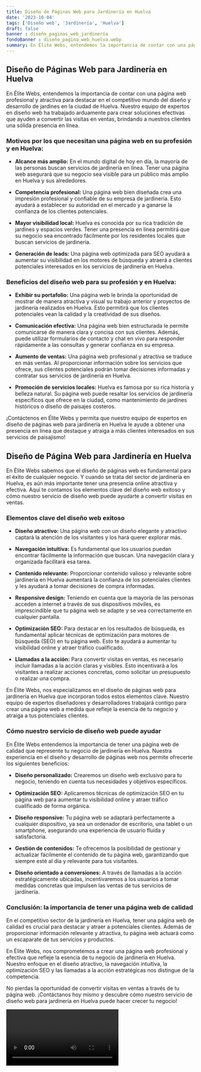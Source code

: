 ```yaml
---
title: Diseño de Páginas Web para Jardinería en Huelva
date: '2023-10-04'
tags: ['Diseño web', 'Jardinería', 'Huelva']
draft: false
banner : diseño_paginas_web_jardinería
fondoBanner : diseño_pagina_web_huelva.webp
summary: En Élite Webs, entendemos la importancia de contar con una página web profesional y atractiva para destacar en el competitivo mundo del diseño y desarrollo de jardines en la ciudad de Huelva. Nuestro equipo de expertos en diseño web ha trabajado arduamente para crear soluciones efectivas que ayuden a convertir las visitas en ventas, brindando a nuestros clientes una sólida presencia en línea.
---
```


## Diseño de Páginas Web para Jardinería en Huelva

En Élite Webs, entendemos la importancia de contar con una página web profesional y atractiva para destacar en el competitivo mundo del diseño y desarrollo de jardines en la ciudad de Huelva. Nuestro equipo de expertos en diseño web ha trabajado arduamente para crear soluciones efectivas que ayuden a convertir las visitas en ventas, brindando a nuestros clientes una sólida presencia en línea.

### Motivos por los que necesitan una página web en su profesión y en Huelva:

- **Alcance más amplio:** En el mundo digital de hoy en día, la mayoría de las personas buscan servicios de jardinería en línea. Tener una página web asegurará que su negocio sea visible para un público más amplio en Huelva y sus alrededores.

- **Competencia profesional:** Una página web bien diseñada crea una impresión profesional y confiable de su empresa de jardinería. Esto ayudará a establecer su autoridad en el mercado y a ganarse la confianza de los clientes potenciales.

- **Mayor visibilidad local:** Huelva es conocida por su rica tradición de jardines y espacios verdes. Tener una presencia en línea permitirá que su negocio sea encontrado fácilmente por los residentes locales que buscan servicios de jardinería.

- **Generación de leads:** Una página web optimizada para SEO ayudará a aumentar su visibilidad en los motores de búsqueda y atraerá a clientes potenciales interesados en los servicios de jardinería en Huelva.

### Beneficios del diseño web para su profesión y en Huelva:

- **Exhibir su portafolio:** Una página web le brinda la oportunidad de mostrar de manera atractiva y visual su trabajo anterior y proyectos de jardinería realizados en Huelva. Esto permitirá que los clientes potenciales vean la calidad y la creatividad de sus diseños.

- **Comunicación efectiva:** Una página web bien estructurada le permite comunicarse de manera clara y concisa con sus clientes. Además, puede utilizar formularios de contacto y chat en vivo para responder rápidamente a las consultas y generar confianza en su empresa.

- **Aumento de ventas:** Una página web profesional y atractiva se traduce en más ventas. Al proporcionar información sobre los servicios que ofrece, sus clientes potenciales podrán tomar decisiones informadas y contratar sus servicios de jardinería en Huelva.

- **Promoción de servicios locales:** Huelva es famosa por su rica historia y belleza natural. Su página web puede resaltar los servicios de jardinería específicos que ofrece en la ciudad, como mantenimiento de jardines históricos o diseño de paisajes costeros.

¡Contáctenos en Élite Webs y permita que nuestro equipo de expertos en diseño de páginas web para jardinería en Huelva le ayude a obtener una presencia en línea que destaque y atraiga a más clientes interesados en sus servicios de paisajismo!

<GifSeo />

<Cta />

## Diseño de Página Web para Jardinería en Huelva

En Élite Webs sabemos que el diseño de páginas web es fundamental para el éxito de cualquier negocio. Y cuando se trata del sector de jardinería en Huelva, es aún más importante tener una presencia online atractiva y efectiva. Aquí te contamos los elementos clave del diseño web exitoso y cómo nuestro servicio de diseño web puede ayudarte a convertir visitas en ventas.

### Elementos clave del diseño web exitoso

- **Diseño atractivo:** Una página web con un diseño elegante y atractivo captará la atención de los visitantes y los hará querer explorar más.

- **Navegación intuitiva:** Es fundamental que los usuarios puedan encontrar fácilmente la información que buscan. Una navegación clara y organizada facilitará esa tarea.

- **Contenido relevante:** Proporcionar contenido valioso y relevante sobre jardinería en Huelva aumentará la confianza de los potenciales clientes y les ayudará a tomar decisiones de compra informadas.

- **Responsive design:** Teniendo en cuenta que la mayoría de las personas acceden a internet a través de sus dispositivos móviles, es imprescindible que tu página web se adapte y se vea correctamente en cualquier pantalla.

- **Optimización SEO:** Para destacar en los resultados de búsqueda, es fundamental aplicar técnicas de optimización para motores de búsqueda (SEO) en tu página web. Esto te ayudará a aumentar tu visibilidad online y atraer tráfico cualificado.

- **Llamadas a la acción:** Para convertir visitas en ventas, es necesario incluir llamadas a la acción claras y visibles. Esto incentivará a los visitantes a realizar acciones concretas, como solicitar un presupuesto o realizar una compra.

En Élite Webs, nos especializamos en el diseño de páginas web para jardinería en Huelva que incorporan todos estos elementos clave. Nuestro equipo de expertos diseñadores y desarrolladores trabajará contigo para crear una página web a medida que refleje la esencia de tu negocio y atraiga a tus potenciales clientes.

### Cómo nuestro servicio de diseño web puede ayudar

En Élite Webs entendemos la importancia de tener una página web de calidad que represente tu negocio de jardinería en Huelva. Nuestra experiencia en el diseño y desarrollo de páginas web nos permite ofrecerte los siguientes beneficios:

- **Diseño personalizado:** Crearemos un diseño web exclusivo para tu negocio, teniendo en cuenta tus necesidades y objetivos específicos.

- **Optimización SEO:** Aplicaremos técnicas de optimización SEO en tu página web para aumentar tu visibilidad online y atraer tráfico cualificado de forma orgánica.

- **Diseño responsive:** Tu página web se adaptará perfectamente a cualquier dispositivo, ya sea un ordenador de escritorio, una tablet o un smartphone, asegurando una experiencia de usuario fluida y satisfactoria.

- **Gestión de contenidos:** Te ofrecemos la posibilidad de gestionar y actualizar fácilmente el contenido de tu página web, garantizando que siempre esté al día y relevante para tus visitantes.

- **Diseño orientado a conversiones:** A través de llamadas a la acción estratégicamente ubicadas, incentivaremos a los usuarios a tomar medidas concretas que impulsen las ventas de tus servicios de jardinería.

### Conclusión: la importancia de tener una página web de calidad

En el competitivo sector de la jardinería en Huelva, tener una página web de calidad es crucial para destacar y atraer a potenciales clientes. Además de proporcionar información relevante y atractiva, tu página web actuará como un escaparate de tus servicios y productos.

En Élite Webs, nos comprometemos a crear una página web profesional y efectiva que refleje la esencia de tu negocio de jardinería en Huelva. Nuestro enfoque en el diseño atractivo, la navegación intuitiva, la optimización SEO y las llamadas a la acción estratégicas nos distingue de la competencia.

No pierdas la oportunidad de convertir visitas en ventas a través de tu página web. ¡Contáctanos hoy mismo y descubre cómo nuestro servicio de diseño web para jardinería en Huelva puede hacer crecer tu negocio!

<Video />

<CtaBot job='Jardinería' city='Huelva'/>

<Gmaps query='Huelva+españa+maps' />
